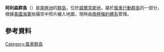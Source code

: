 {{coord|66|21|S|110|29|E|display=title}}

'''阿利森群島'''（{{lang-en|Allison Islands}}）是[[南極洲|南極洲]]的[[群島|群島]]，位於[[威爾克斯地|威爾克斯地]]，屬於[[風車行動群島|風車行動群島]]的一部分，根據[[美國海軍|美國海軍]]拍攝空中照片繪入地圖，現時由[[南極條約體系|南極條約體系]]管理。

==參考資料==
{{usgs-gazetteer}}

{{DEFAULTSORT:Allison Islands}}
[[Category:風車群島|Category:風車群島]]


{{WilkesLand-geo-stub}}